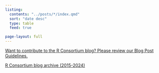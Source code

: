 ```yaml
---
listing:
  contents: "../posts/*/index.qmd"
  sort: "date desc"
  type: table
  feed: true

page-layout: full
---
```


[Want to contribute to the R Consortium blog? Please review our Blog Post Guidelines.](guidelines.qmd)


[R Consortium blog archive (2015-2024)](https://archive.r-consortium.org/news/blog)

